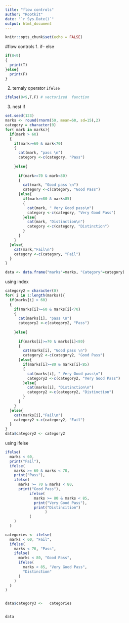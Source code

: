 ```yaml
---
title: "flow controls"
author: "Rootkit"
date: "`r Sys.Date()`"
output: html_document
---
```


```r
knitr::opts_chunk$set(echo = FALSE)
```

#flow controls
1. if-- else
```r
if(8<9)
{
  print(T)
}else{
  print(F)
}

```
2. ternaly operator `ifelse`
```r
ifelse(8<9,T,F) # vectorized  function
```
3. nest if
```r
set.seed(123)
marks <- round(rnorm(50, mean=60, sd=15),2)
category = character(0)
for( mark in marks){
  if(mark > 60)
  {
    if(mark>=60 & mark<70)
    {
      cat(mark, "pass \n")
      category <-c(category, "Pass")
      
    }else{
      
      if(mark>=70 & mark<80)
      {
        cat(mark, "Good pass \n")
        category <-c(category, "Good Pass")
      }else{
        if(mark>=80 & mark<85)
        {
          cat(mark, " Very Good pass\n")
          category <-c(category, "Very Good Pass")
        }else{
          cat(mark, "Distinction\n")
          category <-c(category, "Distinction")
        }
      }
    }
  }else{
    cat(mark,"Fail\n")
    category <-c(category, "Fail")
  }
}

data <- data.frame("marks"=marks, "Category"=category)
```
using index
```r

category2 = character(0)
for( i in 1:length(marks)){
  if(marks[i] > 60)
  {
    if(marks[i]>=60 & marks[i]<70)
    {
      cat(marks[i], "pass \n")
      category2 <-c(category2, "Pass")
      
    }else{
      
      if(marks[i]>=70 & marks[i]<80)
      {
        cat(marks[i], "Good pass \n")
        category2 <-c(category2, "Good Pass")
      }else{
        if(marks[i]>=80 & marks[i]<85)
        {
          cat(marks[i], " Very Good pass\n")
          category2 <-c(category2, "Very Good Pass")
        }else{
          cat(marks[i], "Distinction\n")
          category2 <-c(category2, "Distinction")
        }
      }
    }
  }else{
    cat(marks[i],"Fail\n")
    category2 <-c(category2, "Fail")
  }
}
data$category2 <- category2
```
using ifelse
```r
ifelse(
  marks < 60,
  print("Fail"), 
  ifelse(
    marks >= 60 & marks < 70,
    print("Pass"),
    ifelse(
      marks >= 70 & marks < 80,
      print("Good Pass"),
           ifelse(
             marks >= 80 & marks < 85, 
             print("Very Good Pass"), 
             print("Distincition")
                  )
           )
    )
  )
```
```r
categories <- ifelse(
  marks < 60, "Fail", 
  ifelse(
    marks < 70, "Pass", 
    ifelse(
      marks < 80, "Good Pass", 
      ifelse(
        marks < 85, "Very Good Pass", 
        "Distinction"
      )
    )
  )
)


data$category3 <-   categories


data

```

